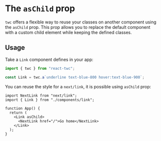 # The `asChild` prop

`twc` offers a flexible way to reuse your classes on another component using the `asChild` prop. This prop allows you to replace the default component with a custom child element while keeping the defined classes.

## Usage

Take a `Link` component defines in your app:

```ts filename="components/link.ts"
import { twc } from "react-twc";

const Link = twc.a`underline text-blue-800 hover:text-blue-900`;
```

You can reuse the style for a `next/link`, it is possible using `asChild` prop:

```tsx filename="app.tsx"
import NextLink from "next/link";
import { Link } from "./components/link";

function App() {
  return (
    <Link asChild>
      <NextLink href="/">Go home</NextLink>
    </Link>
  );
}
```
